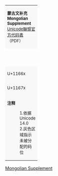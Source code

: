 {| border="1" cellspacing="0" cellpadding="5" class="wikitable nounderlines" style="border-collapse:collapse;background:#FFFFFF;font-size:large;text-align:center"
| colspan="17" style="background:#F8F8F8;font-size:small" | '''蒙古文补充'''<br />'''Mongolian Supplement'''{{ref label|U11660_as_of_Unicode_version|1}}{{ref label|U11660_grey|2}}<br />[http://www.unicode.org/charts/PDF/U11660.pdf Unicode聯盟官方代码表]（PDF）
|- style="background:#F8F8F8;font-size:small"
| style="width:45pt" | &nbsp; || style="width:20pt"  | 0 || style="width:20pt"  | 1 || style="width:20pt"  | 2 || style="width:20pt"  | 3 || style="width:20pt"  | 4 || style="width:20pt"  | 5 || style="width:20pt"  | 6 || style="width:20pt"  | 7 || style="width:20pt"  | 8 || style="width:20pt"  | 9 || style="width:20pt"  | A || style="width:20pt"  | B || style="width:20pt"  | C || style="width:20pt"  | D || style="width:20pt"  | E || style="width:20pt"  | F
|-
| style="background:#F8F8F8;font-size:small" | U+1166x
| title="U+11660: MONGOLIAN BIRGA WITH ORNAMENT" | {{MongolUnicode|valign=middle| &#x11660;}}
| title="U+11661: MONGOLIAN ROTATED BIRGA" | {{MongolUnicode|valign=middle| &#x11661;}}
| title="U+11662: MONGOLIAN DOUBLE BIRGA WITH ORNAMENT" | {{MongolUnicode|valign=middle| &#x11662;}}
| title="U+11663: MONGOLIAN TRIPLE BIRGA WITH ORNAMENT" | {{MongolUnicode|valign=middle| &#x11663;}}
| title="U+11664: MONGOLIAN BIRGA WITH DOUBLE ORNAMENT" | {{MongolUnicode|valign=middle| &#x11664;}}
| title="U+11665: MONGOLIAN ROTATED BIRGA WITH ORNAMENT" | {{MongolUnicode|valign=middle| &#x11665;}}
| title="U+11666: MONGOLIAN ROTATED BIRGA WITH DOUBLE ORNAMENT" | {{MongolUnicode|valign=middle| &#x11666;}}
| title="U+11667: MONGOLIAN INVERTED BIRGA" | {{MongolUnicode|valign=middle| &#x11667;}}
| title="U+11668: MONGOLIAN INVERTED BIRGA WITH DOUBLE ORNAMENT" | {{MongolUnicode|valign=middle| &#x11668;}}
| title="U+11669: MONGOLIAN SWIRL BIRGA" | {{MongolUnicode|valign=middle| &#x11669;}}
| title="U+1166A: MONGOLIAN SWIRL BIRGA WITH ORNAMENT" | {{MongolUnicode|valign=middle| &#x1166A;}}
| title="U+1166B: MONGOLIAN SWIRL BIRGA WITH DOUBLE ORNAMENT" | {{MongolUnicode|valign=middle| &#x1166B;}}
| title="U+1166C: MONGOLIAN TURNED SWIRL BIRGA WITH DOUBLE ORNAMENT" | {{MongolUnicode|valign=middle| &#x1166C;}}
| title="Reserved" style="background-color:#CCCCCC;" |  
| title="Reserved" style="background-color:#CCCCCC;" |  
| title="Reserved" style="background-color:#CCCCCC;" |  
|-
| style="background:#F8F8F8;font-size:small" | U+1167x
| title="Reserved" style="background-color:#CCCCCC;" |  
| title="Reserved" style="background-color:#CCCCCC;" |  
| title="Reserved" style="background-color:#CCCCCC;" |  
| title="Reserved" style="background-color:#CCCCCC;" |  
| title="Reserved" style="background-color:#CCCCCC;" |  
| title="Reserved" style="background-color:#CCCCCC;" |  
| title="Reserved" style="background-color:#CCCCCC;" |  
| title="Reserved" style="background-color:#CCCCCC;" |  
| title="Reserved" style="background-color:#CCCCCC;" |  
| title="Reserved" style="background-color:#CCCCCC;" |  
| title="Reserved" style="background-color:#CCCCCC;" |  
| title="Reserved" style="background-color:#CCCCCC;" |  
| title="Reserved" style="background-color:#CCCCCC;" |  
| title="Reserved" style="background-color:#CCCCCC;" |  
| title="Reserved" style="background-color:#CCCCCC;" |  
| title="Reserved" style="background-color:#CCCCCC;" |  
|-
| colspan="17" style="background:#F8F8F8;font-size:small;text-align:left" | '''注释'''
:1.{{note|U11660_as_of_Unicode_version}}依据Unicode 14.0
:2.{{note|U11660_grey}}灰色区域指示未被分配的码位
|}<noinclude>
[[Category:Unicode模板|Mongolian Supplement]]
</noinclude>